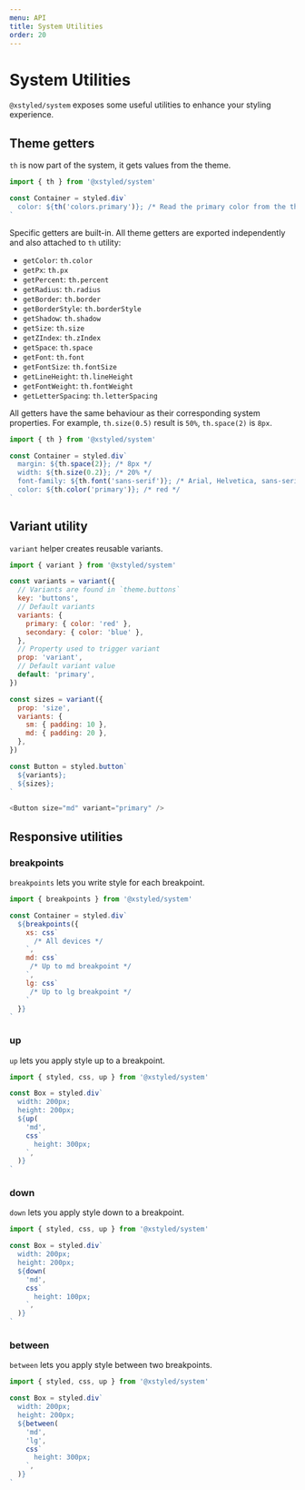 ```yaml
---
menu: API
title: System Utilities
order: 20
---
```


# System Utilities

`@xstyled/system` exposes some useful utilities to enhance your styling experience.

## Theme getters

`th` is now part of the system, it gets values from the theme.

```js
import { th } from '@xstyled/system'

const Container = styled.div`
  color: ${th('colors.primary')}; /* Read the primary color from the theme */
`
```

Specific getters are built-in. All theme getters are exported independently and also attached to `th` utility:

- `getColor`: `th.color`
- `getPx`: `th.px`
- `getPercent`: `th.percent`
- `getRadius`: `th.radius`
- `getBorder`: `th.border`
- `getBorderStyle`: `th.borderStyle`
- `getShadow`: `th.shadow`
- `getSize`: `th.size`
- `getZIndex`: `th.zIndex`
- `getSpace`: `th.space`
- `getFont`: `th.font`
- `getFontSize`: `th.fontSize`
- `getLineHeight`: `th.lineHeight`
- `getFontWeight`: `th.fontWeight`
- `getLetterSpacing`: `th.letterSpacing`

All getters have the same behaviour as their corresponding system properties. For example, `th.size(0.5)` result is `50%`, `th.space(2)` is `8px`.

```js
import { th } from '@xstyled/system'

const Container = styled.div`
  margin: ${th.space(2)}; /* 8px */
  width: ${th.size(0.2)}; /* 20% */
  font-family: ${th.font('sans-serif')}; /* Arial, Helvetica, sans-serif */
  color: ${th.color('primary')}; /* red */
`
```

## Variant utility

`variant` helper creates reusable variants.

```js
import { variant } from '@xstyled/system'

const variants = variant({
  // Variants are found in `theme.buttons`
  key: 'buttons',
  // Default variants
  variants: {
    primary: { color: 'red' },
    secondary: { color: 'blue' },
  },
  // Property used to trigger variant
  prop: 'variant',
  // Default variant value
  default: 'primary',
})

const sizes = variant({
  prop: 'size',
  variants: {
    sm: { padding: 10 },
    md: { padding: 20 },
  },
})

const Button = styled.button`
  ${variants};
  ${sizes};
`

<Button size="md" variant="primary" />
```

## Responsive utilities

### breakpoints

`breakpoints` lets you write style for each breakpoint.

```js
import { breakpoints } from '@xstyled/system'

const Container = styled.div`
  ${breakpoints({
    xs: css`
      /* All devices */
    `,
    md: css`
     /* Up to md breakpoint */
    `,
    lg: css`
     /* Up to lg breakpoint */
    `
  }}
`
```

### up

`up` lets you apply style up to a breakpoint.

```js
import { styled, css, up } from '@xstyled/system'

const Box = styled.div`
  width: 200px;
  height: 200px;
  ${up(
    'md',
    css`
      height: 300px;
    `,
  )}
`
```

### down

`down` lets you apply style down to a breakpoint.

```js
import { styled, css, up } from '@xstyled/system'

const Box = styled.div`
  width: 200px;
  height: 200px;
  ${down(
    'md',
    css`
      height: 100px;
    `,
  )}
`
```

### between

`between` lets you apply style between two breakpoints.

```js
import { styled, css, up } from '@xstyled/system'

const Box = styled.div`
  width: 200px;
  height: 200px;
  ${between(
    'md',
    'lg',
    css`
      height: 300px;
    `,
  )}
`
```
